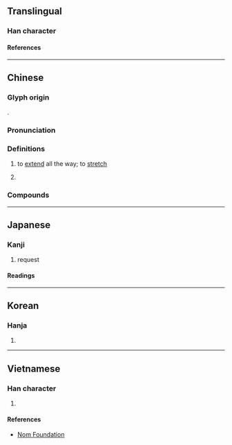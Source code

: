{{also|𠄣|亘}}
{{character info/new}}
<!-- may be replaced by zh-forms -->
==Translingual==

===Han character===
{{Han char|rn=7|rad=二|as=04|sn=6|four=10106|canj=MBM|ids=⿳一⿴𠂊⺀一}}

====References====
{{Han ref|kx=0087.070|dkj=00265|dj=0183.120|hdz=10019.050|uh=4E99}}

----

==Chinese==
{{zh-forms|s=亘|t2=亘|alt=𠀕}}

===Glyph origin===
{{Han etym}}
{{Han compound|二|月|ls=ic}}.

===Pronunciation===
{{zh-pron
|m=gèn,gèng,2nb=variant
|c=gang2
|mn=kèng/khèng
|mc=y
|oc=y
|cat=v,pn
}}

===Definitions===
{{zh-hanzi}}

# {{lb|zh|of space or time}} to [[extend]] all the way; to [[stretch]]
# {{surname|zh}}

===Compounds===
{{zh-der|亙古亙今|亙古|彌天亙地|亙古未有|橫亙|盤亙|綿亙|連亙|亙久|亙代|亙地|亙天|亙屏|亙帶|亙年|亙歷|亙絕|亙舒|亙連|亙隔|修亙|包亙|周亙|層亙|崇亙|延亙|彌亙|彌山亙野|懸亙|沈亙|經亙|聯亙|蟠亙|追亙|遐亙|邪亙|雲亙}}

----

==Japanese==

===Kanji===
{{ja-kanji|grade=|rs=二04}}

# request

====Readings====
{{ja-readings
|goon=こう
|kanon=こう
|kun=わた-る, わた-り
}}

----

==Korean==

===Hanja===
{{ko-hanja|긍}}

# {{rfdef|ko|sort=二04}}

----

==Vietnamese==

===Han character===
{{vi-readings|reading=[[cẳng]], [[cắng]], [[cứng]], [[gắng]], [[hẵng]]|rs=二04}}

# {{rfdef|vi|sort=二04}}

====References====
* [http://nomfoundation.org/common/nom_details.php?codepoint=4e99 Nom Foundation]